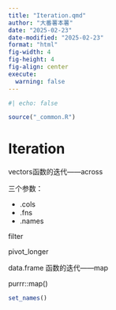 ```yaml
---
title: "Iteration.qmd"
author: "大番薯本薯"
date: "2025-02-23"
date-modified: "2025-02-23"
format: "html"
fig-width: 4
fig-height: 4
fig-align: center
execute:
  warning: false
---
```


```r
#| echo: false

source("_common.R")
```

# Iteration

vectors函数的迭代——across

三个参数：

-   .cols
-   .fns
-   .names

filter

pivot_longer


data.frame 函数的迭代——map

purrr::map()

```r

set_names()
```